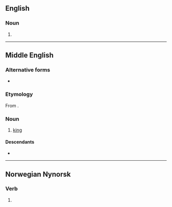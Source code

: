 ==English==

===Noun===
{{en-noun}}

# {{obsolete spelling of|king|lang=en}}

----

==Middle English==

===Alternative forms===
* {{l|enm|kyng}}

===Etymology===
From {{inh|enm|ang|cyning}}.

===Noun===
{{enm-noun}}

# [[king]] {{gloss|male monarch}}

====Descendants====
* {{desc|en|king}}

----
==Norwegian Nynorsk==

===Verb===
{{head|nn|verb|present tense|kynger|past tense|kyngde|past participle|kyngt|present participle|kyngande|imperative|kyng}}

# {{alternative form of|kyngja|lang=nn}}